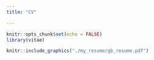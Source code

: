 ```yaml
---
title: "CV"

---
```

```r
knitr::opts_chunk$set(echo = FALSE)
library(vitae)
```


```r
knitr::include_graphics("./my_resume/gb_resume.pdf")
```
